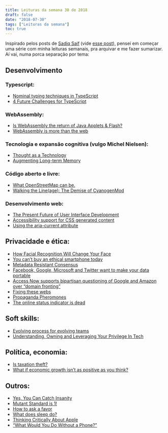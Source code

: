 ```yaml
---
title: Leituras da semana 30 de 2018
draft: false
date: "2018-07-30"
tags: ["Leituras da semana"]
toc: true
---
```


Inspirado pelos posts de [Sadiq Saif](https://sadiqsaif.com/) (vide [esse post](https://asininetech.com/2018/07/29/things-i-read-in-week-30-of-2018/)), pensei em começar uma série com minha leituras semanais, pra arquivar e me fazer sumarizar. Aí vai, numa porca separação por tema:

## Desenvolvimento

### Typescript:

-   [Nominal typing techniques in TypeScript](https://michalzalecki.com/nominal-typing-in-typescript/)
-   [4 Future Challenges for TypeScript](https://hackernoon.com/4-future-challenges-for-typescript-e3ae90563d7e)

### WebAssembly:

-   [Is WebAssembly the return of Java Applets & Flash?](https://words.steveklabnik.com/is-webassembly-the-return-of-java-applets-flash)
-   [WebAssembly is more than the web](http://words.steveklabnik.com/webassembly-is-more-than-just-the-web)

### Tecnologia e expansão cognitiva (vulgo Michel Nielsen):

-   [Thought as a Technology](http://cognitivemedium.com/tat/)
-   [Augmenting Long-term Memory](http://augmentingcognition.com/ltm.html)

### Código aberto e livre:

-   [What OpenStreetMap can be.](http://blog.systemed.net/post/15)
-   [Walking the Line(age): The Demise of CyanogenMod](http://techpp.com/2017/01/03/death-of-cynogenmod/)

### Desenvolvimento web:

-   [The Present Future of User Interface Development](https://hackernoon.com/the-present-future-of-user-interface-development-ebd371255175)
-   [Accessibility support for CSS generated content](https://tink.uk/accessibility-support-for-css-generated-content/)
-   [Using the aria-current attribute](https://tink.uk/using-the-aria-current-attribute/)

## Privacidade e ética:

-   [How Facial Recognition Will Change Your Face](https://medium.com/s/story/how-facial-recognition-will-change-your-face-9e6365b6c516)
-   [You can’t buy an ethical smartphone today](https://voragine.net/link/you-cant-buy-an-ethical-smartphone-today)
-   [Metadata Resistant Consensus](https://fieldnotes.resistant.tech/metadata-resistant-consensus/)
-   [Facebook, Google, Microsoft and Twitter want to make your data portable](https://www.cnet.com/news/facebook-google-microsoft-and-twitter-want-to-make-your-data-portable/)
-   [Access Now supports bipartisan questioning of Google and Amazon over “domain fronting”](https://www.accessnow.org/access-now-supports-bipartisan-questioning-of-google-and-amazon-over-domain-fronting/)
-   [Fixing these webs](https://daverupert.com/2018/07/fixing-these-webs/)
-   [Propaganda Pheromones](https://fieldnotes.resistant.tech/propaganda-pheromones/)
-   [The online status indicator is dead](https://theoutline.com/post/5490/the-online-status-indicator-is-dead)

## Soft skills:

-   [Evolving process for evolving teams](https://www.wecohere.com/articles/evolving-process-for-evolving-teams.html)
-   [Understanding, Owning and Leveraging Your Privilege In Tech](https://wecohere.com/articles/understanding-owning-and-leveraging-your-privilege-as-a-tech-leader.html)

## Política, economia:

-   [Is taxation theft?](https://aeon.co/essays/if-your-pay-is-not-yours-to-keep-then-neither-is-the-tax)
-   [What if economic growth isn’t as positive as you think?](https://blog.p2pfoundation.net/what-if-economic-growth-isnt-as-positive-as-you-think/2018/07/22)

## Outros:

-   [Yes, You Can Catch Insanity](http://nautil.us/issue/62/systems/yes-you-can-catch-insanity-rp)
-   [Mutant Standard is 1!](https://blog.mutant.tech/index.php/2018/07/27/mutant-standard-is-1/)
-   [How to ask a favor](https://kottke.org/18/07/how-to-ask-a-favor)
-   [What does sleep do?](https://kottke.org/18/07/what-does-sleep-do)
-   [Thinking Critically About Apple](https://ashfurrow.com/blog/thinking-critically-about-apple/)
-   [“What Would You Do Without a Phone?”](https://daverupert.com/2018/07/what-would-you-do-without-a-phone/)
